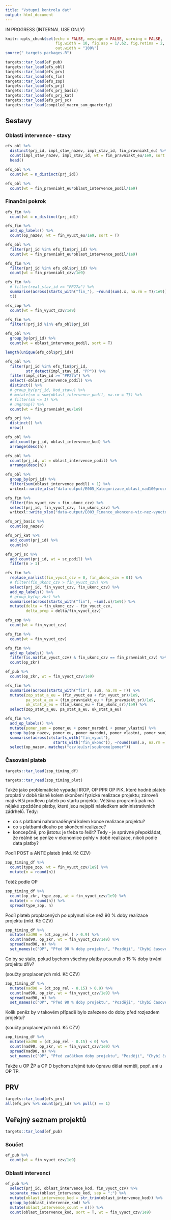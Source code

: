 ```yaml
---
title: "Vstupní kontrola dat"
output: html_document
---
```


IN PROGRESS (INTERNAL USE ONLY)

```r
knitr::opts_chunk$set(echo = FALSE, message = FALSE, warning = FALSE,
                      fig.width = 10, fig.asp = 1/.62, fig.retina = 2,
                      out.width = "100%")
source("_targets_packages.R")
```

```r
targets::tar_load(ef_pub)
targets::tar_load(efs_obl)
targets::tar_load(efs_prv)
targets::tar_load(efs_fin)
targets::tar_load(efs_zop)
targets::tar_load(efs_prj)
targets::tar_load(efs_prj_basic)
targets::tar_load(efs_prj_kat)
targets::tar_load(efs_prj_sc)
targets::tar_load(compiled_macro_sum_quarterly)
```

## Sestavy

### Oblasti intervence - stavy

```r
efs_obl %>% 
  distinct(prj_id, impl_stav_nazev, impl_stav_id, fin_pravniakt_eu) %>% 
  count(impl_stav_nazev, impl_stav_id, wt = fin_pravniakt_eu/1e9, sort = T) %>% 
  head()
```
```r
efs_obl %>% 
  count(wt = n_distinct(prj_id))
```
```r
efs_obl %>% 
  count(wt = fin_pravniakt_eu*oblast_intervence_podil/1e9)
```


### Finanční pokrok

```r
efs_fin %>% 
  count(wt = n_distinct(prj_id))
```


```r
efs_fin %>% 
  add_op_labels() %>%  
  count(op_nazev, wt = fin_vyuct_eu/1e9, sort = T)
```


```r
efs_obl %>% 
  filter(prj_id %in% efs_fin$prj_id) %>% 
  count(wt = fin_pravniakt_eu*oblast_intervence_podil/1e9)
```

```r
efs_fin %>% 
  filter(prj_id %in% efs_obl$prj_id) %>% 
  count(wt = fin_pravniakt_czv/1e9)
```


```r
efs_fin %>% 
  # filter(real_stav_id >= "PP27a") %>%
  summarise(across(starts_with("fin_"), ~round(sum(.x, na.rm = T)/1e9))) %>% 
  t()
```


```r
efs_zop %>% 
  count(wt = fin_vyuct_czv/1e9)
```


```r
efs_fin %>% 
  filter(!prj_id %in% efs_obl$prj_id)
```


```r
efs_obl %>% 
  group_by(prj_id) %>% 
  count(wt = oblast_intervence_podil, sort = T)
```


```r
length(unique(efs_obl$prj_id))
```


```r
efs_obl %>% 
  filter(prj_id %in% efs_fin$prj_id,
         str_detect(impl_stav_id, "PP")) %>%
  filter(impl_stav_id >= "PP27a") %>%
  select(-oblast_intervence_podil) %>% 
  distinct() %>% 
  # group_by(prj_id, kod_stavu) %>%
  # mutate(sm = sum(oblast_intervence_podil, na.rm = T)) %>%
  # filter(sm <= 1) %>%
  # ungroup() %>%
  count(wt = fin_pravniakt_eu/1e9)
```


```r
efs_prj %>% 
  distinct() %>% 
  nrow()
```


```r
efs_obl %>% 
  add_count(prj_id, oblast_intervence_kod) %>% 
  arrange(desc(n))
```

```r
efs_obl %>% 
  count(prj_id, wt = oblast_intervence_podil) %>% 
  arrange(desc(n))
```


```r
efs_obl %>%
  group_by(prj_id) %>% 
  filter(sum(oblast_intervence_podil) > 1) %>% 
  writexl::write_xlsx("data-output/E005_Kategorizace_oblast_nad100procent.xlsx")
```
```r
efs_fin %>% 
  filter(fin_vyuct_czv < fin_ukonc_czv) %>%
  select(prj_id, fin_vyuct_czv, fin_ukonc_czv) %>% 
  writexl::write_xlsx("data-output/E003_Finance_ukoncene-vic-nez-vyuctovane.xlsx")
```


```r
efs_prj_basic %>% 
  count(op_nazev)
```


```r
efs_prj_kat %>% 
  add_count(prj_id) %>% 
  count(n)
```


```r
efs_prj_sc %>% 
  add_count(prj_id, wt = sc_podil) %>% 
  filter(n > 1)
```


```r
efs_fin %>% 
  replace_na(list(fin_vyuct_czv = 0, fin_ukonc_czv = 0)) %>%
  # filter(fin_ukonc_czv > fin_vyuct_czv) %>% 
  select(prj_id, fin_vyuct_czv, fin_ukonc_czv) %>% 
  add_op_labels() %>%  
  # group_by(op_zkr) %>% 
  summarise(across(starts_with("fin"), ~sum(.x)/1e9)) %>% 
  mutate(delta = fin_ukonc_czv - fin_vyuct_czv,
         delta_prop = delta/fin_vyuct_czv)
```


```r
efs_zop %>% 
  count(wt = fin_vyuct_czv)
```


```r
efs_fin %>% 
  count(wt = fin_vyuct_czv)
```


```r
efs_fin %>% 
  add_op_labels() %>% 
  filter(is.na(fin_vyuct_czv) & fin_ukonc_czv == fin_pravniakt_czv) %>% 
  count(op_zkr)
```


```r
ef_pub %>% 
  count(op_zkr, wt = fin_vyuct_czv/1e9)
```


```r
efs_fin %>% 
  summarise(across(starts_with("fin"), sum, na.rm = T)) %>% 
  mutate(zop_stat_a_eu = (fin_vyuct_eu + fin_vyuct_sr)/1e9,
         pa_stat_a_eu = (fin_pravniakt_eu + fin_pravniakt_sr)/1e9,
         uk_stat_a_eu = (fin_ukonc_eu + fin_ukonc_sr)/1e9) %>% 
  select(zop_stat_a_eu, pa_stat_a_eu, uk_stat_a_eu)
```


```r
efs_fin %>%
  add_op_labels() %>%  
  mutate(pomer_sum = pomer_eu + pomer_narodni + pomer_vlastni) %>% 
  group_by(op_nazev, pomer_eu, pomer_narodni, pomer_vlastni, pomer_sum) %>%
  summarise(across(c(starts_with("fin_vyuct"),
                     starts_with("fin_ukonc")), ~round(sum(.x, na.rm = T)/1e9, 1))) %>% 
  select(op_nazev, matches("czv|eu|sr|soukrome|pomer"))
```

### Časování plateb

```r
targets::tar_load(zop_timing_df)
```

```r
targets::tar_read(zop_timing_plot)
```

Takže jako problematické vypadají IROP, OP PPR OP PIK, které hodně plateb proplatí v době těsně kolem skončení fyzické realizace projektu; zároveň mají větší prodlevu plateb po startu projektu. Většina programů pak má nějaké zpožděné platby, které jsou nejspíš následkem administrativních zádrhelů. Tedy:

- co s platbami nahromaděnými kolem konce realizace projektu?
- co s platbami dlouho po skončení realizace?
- koncepčně, pro jistotu: je třeba to řešit? Tedy - je správné přepokládat, že reálně se peníze v ekonomice pohly v době realizace, nikoli podle data platby?

Podíl POST a ANTE plateb (mld. Kč CZV)

```r
zop_timing_df %>%
  count(type_zop, wt = fin_vyuct_czv/1e9) %>% 
  mutate(n = round(n))
```

Totéž podle OP

```r
zop_timing_df %>%
  count(op_zkr, type_zop, wt = fin_vyuct_czv/1e9) %>%
  mutate(n = round(n)) %>% 
  spread(type_zop, n)
```

Podíl plateb proplacených po uplynutí více než 90 % doby realizace projektu (mld. Kč CZV)

```r
zop_timing_df %>%
  mutate(nad90 = (dt_zop_rel ) > 0.9) %>%
  count(nad90, op_zkr, wt = fin_vyuct_czv/1e9) %>%
  spread(nad90, n) %>% 
  set_names(c("OP", "Před 90 % doby projektu", "Později", "Chybí časové údaje"))
```
Co by se stalo, pokud bychom všechny platby posunuli o 15 % doby trvání projektu dřív?

(součty proplacených mld. Kč CZV)

```r
zop_timing_df %>%
  mutate(nad90 = (dt_zop_rel - 0.15) > 0.9) %>%
  count(nad90, op_zkr, wt = fin_vyuct_czv/1e9) %>%
  spread(nad90, n) %>% 
  set_names(c("OP", "Před 90 % doby projektu", "Později", "Chybí časové údaje"))
```

Kolik peněz by v takovém případě bylo zařezeno do doby před rozjezdem projektu?

(součty proplacených mld. Kč CZV)

```r
zop_timing_df %>%
  mutate(nad90 = (dt_zop_rel - 0.15) < 0) %>%
  count(nad90, op_zkr, wt = fin_vyuct_czv/1e9) %>%
  spread(nad90, n) %>% 
  set_names(c("OP", "Před začátkem doby projektu", "Později", "Chybí časové údaje"))
```

Takže u OP ŽP a OP D bychom zřejmě tuto úpravu dělat neměli, popř. ani u OP TP.

## PRV

```r
targets::tar_load(efs_prv)
all(efs_prv %>% count(prj_id) %>% pull() == 1)
```

## Veřejný seznam projektů

```r
targets::tar_load(ef_pub)
```

### Součet

```r
ef_pub %>% 
  count(wt = fin_vyuct_czv/1e9)
```

### Oblasti intervencí

```r
ef_pub %>% 
  select(prj_id, oblast_intervence_kod, fin_vyuct_czv) %>% 
  separate_rows(oblast_intervence_kod, sep = ";") %>% 
  mutate(oblast_intervence_kod = str_trim(oblast_intervence_kod)) %>% 
  group_by(oblast_intervence_kod) %>% 
  mutate(oblast_intervence_count = n()) %>% 
  count(oblast_intervence_kod, sort = T, wt = fin_vyuct_czv/1e9)
```

